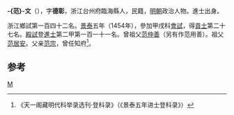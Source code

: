 '''-{范}-文'''（{{bd|1433年||？}}），字'''德彰'''，浙江台州府臨海縣人，民籍，[[明朝|明朝]]政治人物。進士出身。

浙江鄉試第一百四十二名。[[景泰|景泰]]五年（1454年），參加甲戌科[[會試|會試]]，得[[貢士|貢士]]第二十七名。[[殿試|殿試]]登[[進士|進士]]第二甲第一百一十一名。曾祖父[[范仲善|范仲善]]（另有作范用善）。祖父[[范居安|范居安]]。父亲[[范宗|范宗]]，曾任知府<ref>《天一阁藏明代科举录选刊·登科录》（《景泰五年进士登科录》）</ref>。

==参考==
{{reflist}}
{{明朝人物小作品}}
{{景泰五年甲戌科殿試金榜}}

{{DEFAULTSORT:Fan范}}
[[Category:范姓|M]]